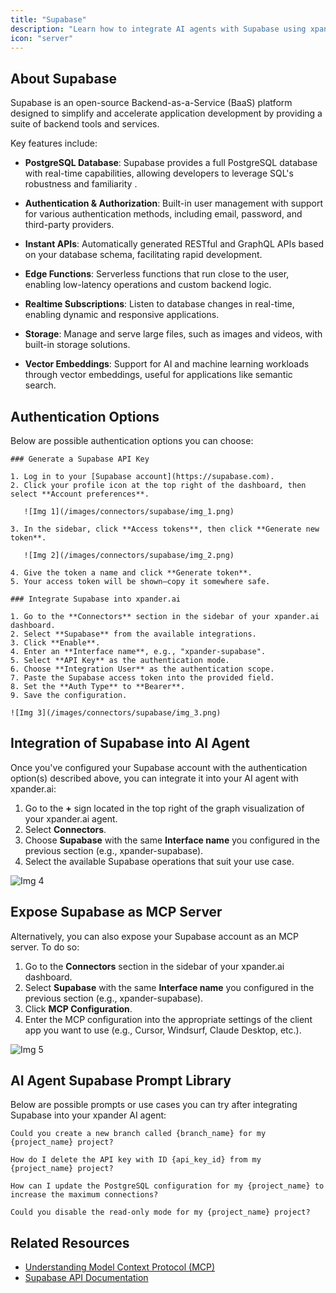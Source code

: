```yaml
---
title: "Supabase"
description: "Learn how to integrate AI agents with Supabase using xpander.ai. Create intelligent, data-driven applications that leverage Supabase’s real-time PostgreSQL database, authentication, and storage features."
icon: "server"
---
```


## About Supabase

Supabase is an open-source Backend-as-a-Service (BaaS) platform designed to simplify and accelerate application development by providing a suite of backend tools and services.

Key features include:

- **PostgreSQL Database**: Supabase provides a full PostgreSQL database with real-time capabilities, allowing developers to leverage SQL's robustness and familiarity .

- **Authentication & Authorization**: Built-in user management with support for various authentication methods, including email, password, and third-party providers.

- **Instant APIs**: Automatically generated RESTful and GraphQL APIs based on your database schema, facilitating rapid development.

- **Edge Functions**: Serverless functions that run close to the user, enabling low-latency operations and custom backend logic.

- **Realtime Subscriptions**: Listen to database changes in real-time, enabling dynamic and responsive applications.

- **Storage**: Manage and serve large files, such as images and videos, with built-in storage solutions.

- **Vector Embeddings**: Support for AI and machine learning workloads through vector embeddings, useful for applications like semantic search.

## Authentication Options

Below are possible authentication options you can choose:

<Tabs>

  <Tab title="API Access">

    ### Generate a Supabase API Key

    1. Log in to your [Supabase account](https://supabase.com).  
    2. Click your profile icon at the top right of the dashboard, then select **Account preferences**.  

       ![Img 1](/images/connectors/supabase/img_1.png)

    3. In the sidebar, click **Access tokens**, then click **Generate new token**.  

       ![Img 2](/images/connectors/supabase/img_2.png)

    4. Give the token a name and click **Generate token**.  
    5. Your access token will be shown—copy it somewhere safe.  

    ### Integrate Supabase into xpander.ai

    1. Go to the **Connectors** section in the sidebar of your xpander.ai dashboard.  
    2. Select **Supabase** from the available integrations.  
    3. Click **Enable**.  
    4. Enter an **Interface name**, e.g., "xpander-supabase".  
    5. Select **API Key** as the authentication mode.  
    6. Choose **Integration User** as the authentication scope.  
    7. Paste the Supabase access token into the provided field.  
    8. Set the **Auth Type** to **Bearer**.  
    9. Save the configuration.  

    ![Img 3](/images/connectors/supabase/img_3.png)

  </Tab>
</Tabs>

## Integration of Supabase into AI Agent

Once you've configured your Supabase account with the authentication option(s) described above, you can integrate it into your AI agent with xpander.ai:

1. Go to the **+** sign located in the top right of the graph visualization of your xpander.ai agent.  
2. Select **Connectors**.  
3. Choose **Supabase** with the same **Interface name** you configured in the previous section (e.g., xpander-supabase).  
4. Select the available Supabase operations that suit your use case.  

![Img 4](/images/connectors/supabase/img_4.png)

## Expose Supabase as MCP Server

Alternatively, you can also expose your Supabase account as an MCP server. To do so:

1. Go to the **Connectors** section in the sidebar of your xpander.ai dashboard.  
2. Select **Supabase** with the same **Interface name** you configured in the previous section (e.g., xpander-supabase).  
3. Click **MCP Configuration**.  
4. Enter the MCP configuration into the appropriate settings of the client app you want to use (e.g., Cursor, Windsurf, Claude Desktop, etc.).

![Img 5](/images/connectors/supabase/img_5.png)

## AI Agent Supabase Prompt Library

Below are possible prompts or use cases you can try after integrating Supabase into your xpander AI agent:

```
Could you create a new branch called {branch_name} for my {project_name} project?
```

````
How do I delete the API key with ID {api_key_id} from my {project_name} project?
````

```
How can I update the PostgreSQL configuration for my {project_name} to increase the maximum connections?
```

```
Could you disable the read-only mode for my {project_name} project?
```

## Related Resources

- [Understanding Model Context Protocol (MCP)](/docs/05-human-interfaces/04-mcp)
- [Supabase API Documentation](https://supabase.com/docs/guides/api)
